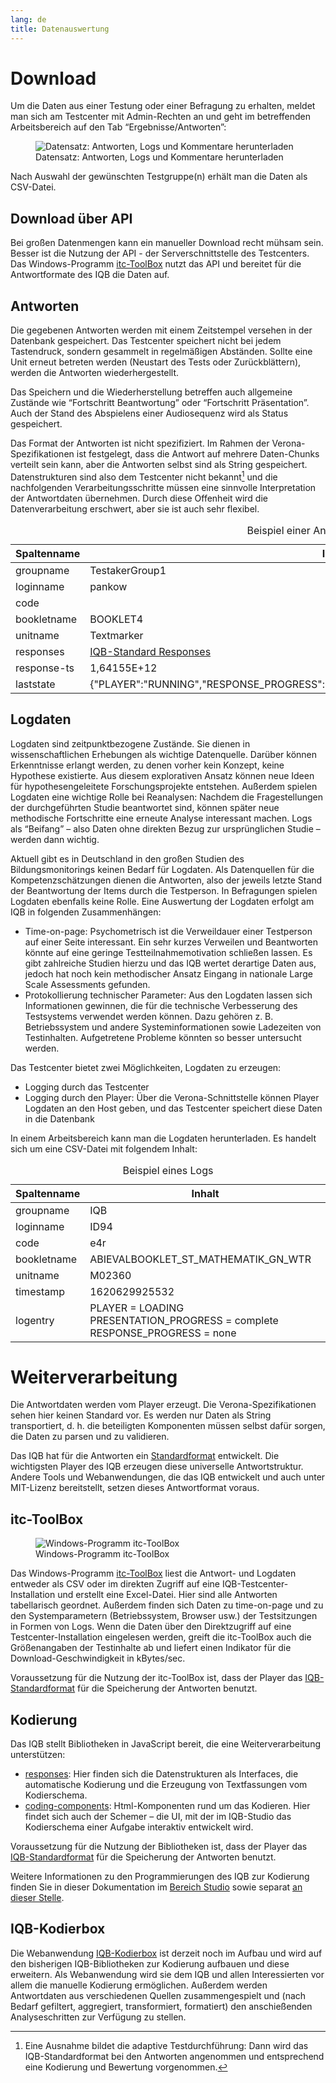 ```yaml
---
lang: de
title: Datenauswertung
---
```


# Download

Um die Daten aus einer Testung oder einer Befragung zu erhalten, meldet man sich am Testcenter mit Admin-Rechten an und geht im betreffenden Arbeitsbereich auf den Tab "Ergebnisse/Antworten":

![Datensatz: Antworten, Logs und Kommentare herunterladen](TC_DatenDownload.png)

Nach Auswahl der gewünschten Testgruppe(n) erhält man die Daten als CSV-Datei.

::: {.callout-tip}
## Download über API

Bei großen Datenmengen kann ein manueller Download recht mühsam sein. Besser ist die Nutzung der API - der Serverschnittstelle des Testcenters. Das Windows-Programm [itc-ToolBox](https://github.com/iqb-berlin/itc-toolbox) nutzt das API und bereitet für die Antwortformate des IQB die Daten auf.
:::

## Antworten

Die gegebenen Antworten werden mit einem Zeitstempel versehen in der Datenbank gespeichert. Das Testcenter speichert nicht bei jedem Tastendruck, sondern gesammelt in regelmäßigen Abständen. Sollte eine Unit erneut betreten werden (Neustart des Tests oder Zurückblättern), werden die Antworten wiederhergestellt.

Das Speichern und die Wiederherstellung betreffen auch allgemeine Zustände wie "Fortschritt Beantwortung" oder "Fortschritt Präsentation". Auch der Stand des Abspielens einer Audiosequenz wird als Status gespeichert.

Das Format der Antworten ist nicht spezifiziert. Im Rahmen der Verona-Spezifikationen ist festgelegt, dass die Antwort auf mehrere Daten-Chunks verteilt sein kann, aber die Antworten selbst sind als String gespeichert. Datenstrukturen sind also dem Testcenter nicht bekannt[^1] und die nachfolgenden Verarbeitungsschritte müssen eine sinnvolle Interpretation der Antwortdaten übernehmen. Durch diese Offenheit wird die Datenverarbeitung erschwert, aber sie ist auch sehr flexibel.

| Spaltenname | Inhalt |
|--------|---------------------------------------------|
| groupname | TestakerGroup1 |
| loginname | pankow |
| code | |
| bookletname | BOOKLET4 |
| unitname | Textmarker |
| responses |[IQB-Standard Responses](https://iqb-berlin.github.io/responses/#schema-response@iqb-standard@1.4)|
| response-ts | 1,64155E+12 |
| laststate	| {\"PLAYER\":\"RUNNING\",\"RESPONSE_PROGRESS\":\"complete\",\"PRESENTATION_PROGRESS\":\"complete\"} |

: Beispiel einer Antwort

## Logdaten

Logdaten sind zeitpunktbezogene Zustände. Sie dienen in wissenschaftlichen Erhebungen als wichtige Datenquelle. Darüber können Erkenntnisse erlangt werden, zu denen vorher kein Konzept, keine Hypothese existierte. Aus diesem explorativen Ansatz können neue Ideen für hypothesengeleitete Forschungsprojekte entstehen. Außerdem spielen Logdaten eine wichtige Rolle bei Reanalysen: Nachdem die Fragestellungen der durchgeführten Studie beantwortet sind, können später neue methodische Fortschritte eine erneute Analyse interessant machen. Logs als "Beifang" -- also Daten ohne direkten Bezug zur ursprünglichen Studie -- werden dann wichtig.

Aktuell gibt es in Deutschland in den großen Studien des Bildungsmonitorings keinen Bedarf für Logdaten. Als Datenquellen für die Kompetenzschätzungen dienen die Antworten, also der jeweils letzte Stand der Beantwortung der Items durch die Testperson. In Befragungen spielen Logdaten ebenfalls keine Rolle. Eine Auswertung der Logdaten erfolgt am IQB in folgenden Zusammenhängen:

* Time-on-page: Psychometrisch ist die Verweildauer einer Testperson auf einer Seite interessant. Ein sehr kurzes Verweilen und Beantworten könnte auf eine geringe Testteilnahmemotivation schließen lassen. Es gibt zahlreiche Studien hierzu und das IQB wertet derartige Daten aus, jedoch hat noch kein methodischer Ansatz Eingang in nationale Large Scale Assessments gefunden.
* Protokollierung technischer Parameter: Aus den Logdaten lassen sich Informationen gewinnen, die für die technische Verbesserung des Testsystems verwendet werden können. Dazu gehören z. B. Betriebssystem und andere Systeminformationen sowie Ladezeiten von Testinhalten. Aufgetretene Probleme könnten so besser untersucht werden.

Das Testcenter bietet zwei Möglichkeiten, Logdaten zu erzeugen:

* Logging durch das Testcenter
* Logging durch den Player: Über die Verona-Schnittstelle können Player Logdaten an den Host geben, und das Testcenter speichert diese Daten in die Datenbank

In einem Arbeitsbereich kann man die Logdaten herunterladen. Es handelt sich um eine CSV-Datei mit folgendem Inhalt:

| Spaltenname | Inhalt |
|--------|---------------------------------------------|
| groupname | IQB |
| loginname | ID94 |
| code | e4r |
| bookletname | ABIEVALBOOKLET_ST_MATHEMATIK_GN_WTR |
| unitname | M02360 |
| timestamp | 1620629925532 |
| logentry | PLAYER = LOADING<br/>PRESENTATION_PROGRESS = complete<br/>RESPONSE_PROGRESS = none |

: Beispiel eines Logs

# Weiterverarbeitung

Die Antwortdaten werden vom Player erzeugt. Die Verona-Spezifikationen sehen hier keinen Standard vor. Es werden nur Daten als String transportiert, d. h. die beteiligten Komponenten müssen selbst dafür sorgen, die Daten zu parsen und zu validieren.

Das IQB hat für die Antworten ein [Standardformat](https://iqb-berlin.github.io/coding-info/data-structures/response.html) entwickelt. Die wichtigsten Player des IQB erzeugen diese universelle Antwortstruktur. Andere Tools und Webanwendungen, die das IQB entwickelt und auch unter MIT-Lizenz bereitstellt, setzen dieses Antwortformat voraus.

## itc-ToolBox

![Windows-Programm itc-ToolBox](itc-ToolBox.png)

Das Windows-Programm [itc-ToolBox](https://github.com/iqb-berlin/itc-toolbox/blob/master/docs/manual-output.md) liest die Antwort- und Logdaten entweder als CSV oder im direkten Zugriff auf eine IQB-Testcenter-Installation und erstellt eine Excel-Datei. Hier sind alle Antworten tabellarisch geordnet. Außerdem finden sich Daten zu time-on-page und zu den Systemparametern (Betriebssystem, Browser usw.) der Testsitzungen in Formen von Logs. Wenn die Daten über den Direktzugriff auf eine Testcenter-Installation eingelesen werden, greift die itc-ToolBox auch die Größenangaben der Testinhalte ab und liefert einen Indikator für die Download-Geschwindigkeit in kBytes/sec.

Voraussetzung für die Nutzung der itc-ToolBox ist, dass der Player das [IQB-Standardformat](https://iqb-berlin.github.io/coding-info/data-structures/response.html) für die Speicherung der Antworten benutzt.

## Kodierung

Das IQB stellt Bibliotheken in JavaScript bereit, die eine Weiterverarbeitung unterstützen:

* [responses](https://www.npmjs.com/package/@iqb/responses): Hier finden sich die Datenstrukturen als Interfaces, die automatische Kodierung und die Erzeugung von Textfassungen vom Kodierschema.
* [coding-components](https://www.npmjs.com/package/@iqb/ngx-coding-components): Html-Komponenten rund um das Kodieren. Hier findet sich auch der Schemer -- die UI, mit der im IQB-Studio das Kodierschema einer Aufgabe interaktiv entwickelt wird.

Voraussetzung für die Nutzung der Bibliotheken ist, dass der Player das [IQB-Standardformat](https://iqb-berlin.github.io/coding-info/data-structures/response.html) für die Speicherung der Antworten benutzt.

Weitere Informationen zu den Programmierungen des IQB zur Kodierung finden Sie in dieser Dokumentation im [Bereich Studio](/tasks/coding/) sowie separat [an dieser Stelle](https://iqb-berlin.github.io/coding-info/).

## IQB-Kodierbox

Die Webanwendung [IQB-Kodierbox](https://github.com/iqb-berlin/coding-box) ist derzeit noch im Aufbau und wird auf den bisherigen IQB-Bibliotheken zur Kodierung aufbauen und diese erweitern. Als Webanwendung wird sie dem IQB und allen Interessierten vor allem die manuelle Kodierung ermöglichen. Außerdem werden Antwortdaten aus verschiedenen Quellen zusammengespielt und (nach Bedarf gefiltert, aggregiert, transformiert, formatiert) den anschießenden Analyseschritten zur Verfügung zu stellen.

[^1]: Eine Ausnahme bildet die adaptive Testdurchführung: Dann wird das IQB-Standardformat bei den Antworten angenommen und entsprechend eine Kodierung und Bewertung vorgenommen.
